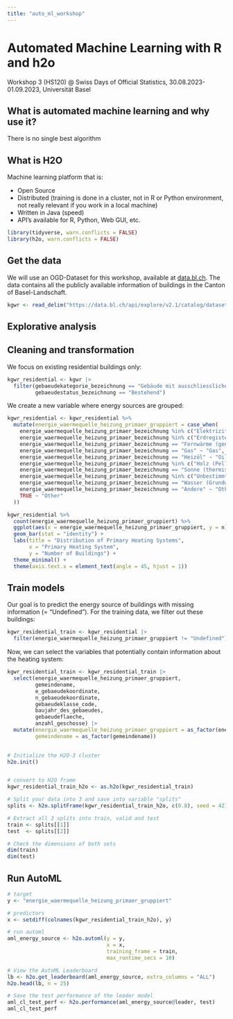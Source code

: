 ```yaml
---
title: "auto_ml_workshop"
---
```


# Automated Machine Learning with R and h2o

Workshop 3 (HS120) \@ Swiss Days of Official Statistics, 30.08.2023-01.09.2023, Universität Basel

## What is automated machine learning and why use it?

There is no single best algorithm

## What is H2O

Machine learning platform that is:

-   Open Source
-   Distributed (training is done in a cluster, not in R or Python environment, not really relevant if you work in a local machine)
-   Written in Java (speed)
-   API's available for R, Python, Web GUI, etc.

```r
library(tidyverse, warn.conflicts = FALSE)
library(h2o, warn.conflicts = FALSE)
```

## Get the data

We will use an OGD-Dataset for this workshop, available at [data.bl.ch](https://data.bl.ch/explore/dataset/12160/table). The data contains all the publicly available information of buildings in the Canton of Basel-Landschaft.

```r
kgwr <- read_delim("https://data.bl.ch/api/explore/v2.1/catalog/datasets/12160/exports/csv?lang=de&timezone=Europe%2FParis&use_labels=true&delimiter=%3B", delim = ";")
```

## Explorative analysis

## Cleaning and transformation

We focus on existing residential buildings only:

```r
kgwr_residential <- kgwr |>
  filter(gebaeudekategorie_bezeichnung == "Gebäude mit ausschliesslicher Wohnnutzung",
         gebaeudestatus_bezeichnung == "Bestehend")
```

We create a new variable where energy sources are grouped:

```r
kgwr_residential <- kgwr_residential %>%
  mutate(energie_waermequelle_heizung_primaer_gruppiert = case_when(
    energie_waermequelle_heizung_primaer_bezeichnung %in% c("Elektrizität") ~ "Electricity",
    energie_waermequelle_heizung_primaer_bezeichnung %in% c("Erdregister", "Erdwärme (generisch)", "Erdwärmesonde", "Wasser", "Luft") ~ "Geothermal",
    energie_waermequelle_heizung_primaer_bezeichnung == "Fernwärme (generisch)" ~ "District Heating",
    energie_waermequelle_heizung_primaer_bezeichnung == "Gas" ~ "Gas",
    energie_waermequelle_heizung_primaer_bezeichnung == "Heizöl" ~ "Oil",
    energie_waermequelle_heizung_primaer_bezeichnung %in% c("Holz (Pellets)", "Holz (Schnitzel)", "Holz (Stückholz)", "Holz (generisch)") ~ "Wood",
    energie_waermequelle_heizung_primaer_bezeichnung == "Sonne (thermisch)" ~ "Solar",
    energie_waermequelle_heizung_primaer_bezeichnung %in% c("Unbestimmt", "Keine") ~ "Undefined",
    energie_waermequelle_heizung_primaer_bezeichnung == "Wasser (Grundwasser, Oberflächenwasser, Abwasser)" ~ "Water",
    energie_waermequelle_heizung_primaer_bezeichnung == "Andere" ~ "Other",
    TRUE ~ "Other"
  ))
```

```r
kgwr_residential %>%
  count(energie_waermequelle_heizung_primaer_gruppiert) %>%
  ggplot(aes(x = energie_waermequelle_heizung_primaer_gruppiert, y = n)) +
  geom_bar(stat = "identity") +
  labs(title = "Distribution of Primary Heating Systems", 
       x = "Primary Heating System", 
       y = "Number of Buildings") +
  theme_minimal() +
  theme(axis.text.x = element_text(angle = 45, hjust = 1))
```

## Train models

Our goal is to predict the energy source of buildings with missing information (= "Undefined"). For the training data, we filter out these buildings:

```r
kgwr_residential_train <- kgwr_residential |>
  filter(energie_waermequelle_heizung_primaer_gruppiert != "Undefined")
```

Now, we can select the variables that potentially contain information about the heating system:

```r
kgwr_residential_train <- kgwr_residential_train |>
  select(energie_waermequelle_heizung_primaer_gruppiert,
         gemeindename, 
         e_gebaeudekoordinate, 
         n_gebaeudekoordinate, 
         gebaeudeklasse_code, 
         baujahr_des_gebaeudes,
         gebaeudeflaeche,
         anzahl_geschosse) |>
  mutate(energie_waermequelle_heizung_primaer_gruppiert = as_factor(energie_waermequelle_heizung_primaer_gruppiert),
         gemeindename = as_factor(gemeindename))
  
```

```r
# Initialize the H2O-3 cluster
h2o.init()


# convert to H2O frame
kgwr_residential_train_h2o <- as.h2o(kgwr_residential_train)

# Split your data into 3 and save into variable "splits"
splits <- h2o.splitFrame(kgwr_residential_train_h2o, c(0.8), seed = 42)

# Extract all 3 splits into train, valid and test
train <- splits[[1]]
test  <- splits[[2]]

# Check the dimensions of both sets
dim(train)
dim(test)
```

## Run AutoML

```r

# target
y <- "energie_waermequelle_heizung_primaer_gruppiert"

# predictors
x <- setdiff(colnames(kgwr_residential_train_h2o), y)

# run automl
aml_energy_source <- h2o.automl(y = y,
                                x = x,
                                training_frame = train,
                                max_runtime_secs = 10)
```

```r
# View the AutoML Leaderboard
lb <- h2o.get_leaderboard(aml_energy_source, extra_columns = "ALL")
h2o.head(lb, n = 25)
```

```r
# Save the test performance of the leader model
aml_cl_test_perf <- h2o.performance(aml_energy_source@leader, test)
aml_cl_test_perf
```
